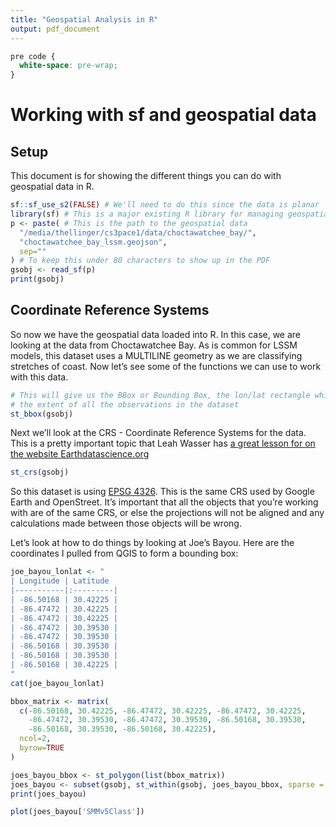 ```yaml
---
title: "Geospatial Analysis in R"
output: pdf_document
---
```

```css
pre code {
  white-space: pre-wrap;
}
```
# Working with sf and geospatial data

## Setup 
This document is for showing the different things you can do with geospatial 
data in R.
```r
sf::sf_use_s2(FALSE) # We'll need to do this since the data is planar
library(sf) # This is a major existing R library for managing geospatial data 
p <- paste( # This is the path to the geospatial data 
  "/media/thellinger/cs3pace1/data/choctawatchee_bay/", 
  "choctawatchee_bay_lssm.geojson", 
  sep=""
) # To keep this under 80 characters to show up in the PDF
gsobj <- read_sf(p)
print(gsobj)
```
## Coordinate Reference Systems
So now we have the geospatial data loaded into R. In this case, we are looking
at the data from Choctawatchee Bay. As is common for LSSM models, this dataset 
uses a MULTILINE geometry as we are classifying stretches of coast. Now let's 
see some of the functions we can use to work with this data.
```r
# This will give us the BBox or Bounding Box, the lon/lat rectangle which covers
# the extent of all the observations in the dataset
st_bbox(gsobj)
```
Next we'll look at the CRS - Coordinate Reference Systems for the data. This is 
a pretty important topic that Leah Wasser has [a great lesson for on the website
Earthdatascience.org](https://www.earthdatascience.org/courses/earth-analytics/spatial-data-r/intro-to-coordinate-reference-systems/)
```r
st_crs(gsobj)
```
So this dataset is using [EPSG 4326](https://epsg.io/4326). This is the same CRS
used by Google Earth and OpenStreet. It's important that all the objects that
you're working with are of the same CRS, or else the projections will not be 
aligned and any calculations made between those objects will be wrong.

Let's look at how to do things by looking at Joe's Bayou. Here are the 
coordinates I pulled from QGIS to form a bounding box:
```r
joe_bayou_lonlat <- "
| Longitude | Latitude
|-----------|:---------|
| -86.50168 | 30.42225 |	
| -86.47472	| 30.42225 |	
| -86.47472	| 30.42225 |	
| -86.47472	| 30.39530 |	
| -86.47472 | 30.39530 |
| -86.50168 | 30.39530 |
| -86.50168 | 30.39530 |
| -86.50168	| 30.42225 |
"
cat(joe_bayou_lonlat)
```
```r
bbox_matrix <- matrix(
  c(-86.50168, 30.42225, -86.47472, 30.42225, -86.47472, 30.42225, 
    -86.47472, 30.39530, -86.47472, 30.39530, -86.50168, 30.39530, 
    -86.50168, 30.39530, -86.50168, 30.42225), 
  ncol=2, 
  byrow=TRUE
)

joes_bayou_bbox <- st_polygon(list(bbox_matrix))
joes_bayou <- subset(gsobj, st_within(gsobj, joes_bayou_bbox, sparse = FALSE))
print(joes_bayou)
```

```r
plot(joes_bayou['SMMv5Class'])
```
